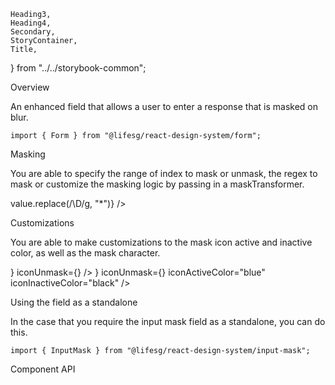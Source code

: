     Heading3,
    Heading4,
    Secondary,
    StoryContainer,
    Title,
} from "../../storybook-common";

<Meta title="Form/InputMask" component={Form.InputMask} />

<Title>Form.InputMask</Title>

<Secondary>Overview</Secondary>

An enhanced field that allows a user to enter a response that is masked on blur.

```tsx
import { Form } from "@lifesg/react-design-system/form";
```

<Canvas>
    <Story name="Field">
        <StoryContainer>
            <Container>
                <Form.InputMask
                    label="This is the mask field with no input"
                    maskRange={[2, 5]}
                />
                <Form.InputMask
                    label="This is the mask field with input"
                    value="S1234567D"
                    maskRange={[2, 5]}
                />
                <Form.InputMask
                    label="This is the error state"
                    errorMessage="Input is required"
                    maskRange={[2, 5]}
                />
                <Form.InputMask
                    label="This is the readonly state with no pre-filled value"
                    maskRange={[2, 5]}
                    readOnly
                />
                <Form.InputMask
                    label="This is the readonly state with pre-filled value"
                    value="S1234567D"
                    maskRange={[2, 5]}
                    readOnly
                />
            </Container>
        </StoryContainer>
    </Story>
</Canvas>

<Heading3>Masking</Heading3>

You are able to specify the range of index to mask or unmask, the regex to mask or customize the masking logic by passing in a maskTransformer.

<Canvas>
    <Story name="Masking">
        <StoryContainer>
            <Container>
                <Form.InputMask
                    label="Set mask range to [2,5]"
                    value="S1234567D"
                    maskRange={[2, 5]}
                />
                <Form.InputMask
                    label="Set mask range to [2,100]"
                    value="S1234567D"
                    maskRange={[2, 100]}
                />
                <Form.InputMask
                    label="Set mask range to [100,2] (auto-determines start and end index)"
                    value="S1234567D"
                    maskRange={[100, 2]}
                />
                <Form.InputMask
                    label="Set unmask range to [1,4]"
                    value="S1234567D"
                    unmaskRange={[1, 4]}
                />
                <Form.InputMask
                    label="Set mask regex to /\D/g"
                    value="S1234567D"
                    maskRegex={/\D/g}
                />
                <Form.InputMask
                    label="Set mask transformer that replaces non-digit character with *"
                    value="S1234567D"
                    maskTransformer={(value) => value.replace(/\D/g, "*")}
                />
            </Container>
        </StoryContainer>
    </Story>
</Canvas>

<Heading3>Customizations</Heading3>

You are able to make customizations to the mask icon active and inactive color, as well as the mask character.

<Canvas>
    <Story name="With customizations">
        <StoryContainer>
            <Container>
                <Form.InputMask
                    label="Set mask icon inactive color to #2a2b2b"
                    maskRange={[2, 5]}
                    iconInactiveColor="#2a2b2b"
                />
                <Form.InputMask
                    label="Set mask icon active color to red"
                    value="S1234567D"
                    maskRange={[2, 5]}
                    iconActiveColor="red"
                />
                <Form.InputMask
                    label="Set mask character to '*'"
                    value="S1234567D"
                    maskRange={[2, 5]}
                    maskChar="*"
                />
                <Form.InputMask
                    label="Overwrite mask and unmask icon"
                    value="S1234567D"
                    maskRange={[2, 5]}
                    iconMask={<ToggleOffFillIcon />}
                    iconUnmask={<ToggleOffIcon />}
                />
                <Form.InputMask
                    label="Overwrite mask and unmask icon and their active and inactive colors"
                    value="S1234567D"
                    maskRange={[2, 5]}
                    iconMask={<ToggleOffFillIcon />}
                    iconUnmask={<ToggleOffIcon />}
                    iconActiveColor="blue"
                    iconInactiveColor="black"
                />
            </Container>
        </StoryContainer>
    </Story>
</Canvas>

<Heading3>Using the field as a standalone</Heading3>

In the case that you require the input mask field as a standalone, you can do this.

```tsx
import { InputMask } from "@lifesg/react-design-system/input-mask";
```

<Canvas>
    <Story name="Standalone usage">
        <StoryContainer>
            <Container>
                <InputMask value="S1234567D" maskRange={[2, 5]} />
            </Container>
        </StoryContainer>
    </Story>
</Canvas>

<Secondary>Component API</Secondary>

<PropsTable />
